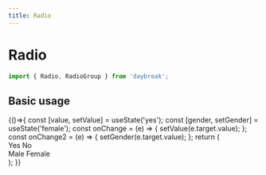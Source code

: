 ```yaml
---
title: Radio
---
```



# Radio

```javascript
import { Radio, RadioGroup } from 'daybreak';
```

## Basic usage

<Playground>
  {()=>{
    const [value, setValue] = useState('yes');
    const [gender, setGender] = useState('female');
    const onChange = (e) => {
      setValue(e.target.value);
    };
    const onChange2 = (e) => {
      setGender(e.target.value);
    };
    return (
      <div>
        <RadioGroup value={value} onChange={onChange}>
          <Radio name="confirm" value="yes">Yes</Radio>
          <Radio name="confirm" value="no">No</Radio>
        </RadioGroup>
        <br/>
        <RadioGroup value={gender} onChange={onChange2}>
          <Radio name="gender" value="male">Male</Radio>
          <Radio name="gender" value="female">Female</Radio>
        </RadioGroup>
      </div>
    );
  }}
</Playground>
